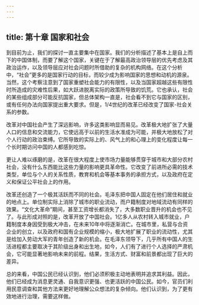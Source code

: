 ```yaml
---
---
---
```

title: 第十章 国家和社会
---




到目前为止，我们的探讨一直主要集中在国家。我们的分析描述了基本上是自上而下的中国体制，而要了解这个国家，关键在于了解最高政治领导层的优先考虑及其政治运作，以及领导层应对社会问题时所借助的复杂的机构网络。在这个分析中，“社会”更多的是国家行动的目标，而较少成为影响国家的思想和动机的源泉。当然，这个考察注意到了国家重塑社会能力的有限性，以及当国家超越这些有限性时所造成的灾难性后果，如大跃进脱离实际的政策所导致的饥荒。它也承认，社会的某些组成部分可能反抗国家，但总体架构一直是，社会看不到它与国家的区别，或有任何办法向国家提出重大要求。但是，1/4世纪的改革已经改变了国家-社会关系的参数。

改革对中国社会产生了深远影响，许多这类影响显而易见。改革极大地扩张了大量人口的信息和交流能力，它使远高于以前的生活水准成为可能，并极大地放松了对个人行动的政治束缚。它所导致的实际上的、风气上的和心理上的变化程度让每一个长时期访问中国的人都感到吃惊。

更让人难以琢磨的是，改革在很大程度上使市场力量能够贯穿于城市和大部分农村社会，没有什么东西能比这些力量的影响更具革命性。它改变了前进所必需的技术类型，单位与个人的关系性质，教育和机会等基本事务的承担方式，以及政府在定义和保证公平社会上的作用。

改革还创造了一个极其活跃而不同的社会。毛泽东把中国人固定在他们居住和就业的地点上。单位制实际上消除了城市的职业流动，而户籍制度对地域流动有同样的效果。“文化大革命”期间，甚至工资增长都消失了，大多数职业晋升的机会也不见了。与此形成对照的是，改革开放了中国社会。1亿多人从农村转入城市就业，户籍制度本身因受到极大冲击，在未来10年中将逐渐消亡。在城市里，私营与合资企业的创立，以及政府和国有企业规模的缩小，极大地扩展了职业的流动性，尤其是给加入劳动大军的青年创造了新的机会。在毛泽东领导下，几乎所有中国人的生活进程都主要取决于其阶级出身和出生地，如今，人们有了进行个人选择的严肃机会，它可能显著地影响未来的前程。结果，生活方式、财富和前景都出现了巨大的差异。

总的来看，中国公民已经认识到，他们必须积极主动地表明并追求其利益。因此，他们已经成为消息更灵通、自我意识更强、也更活跃的中国公民。如今，官员们利用民意调查和其他方法来更好地理解公众想法的复杂倾向。他们认识到，为了更有效地进行治理，需要这样做。